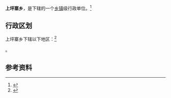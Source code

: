 {{中国乡级行政区|52/05/24/213/000}}

'''上坪寨乡'''，是{{PRC admin/fullname|52/05/24/213/000|3}}下辖的一个[[乡镇|乡镇]]级行政单位。<ref>{{PRC admin/ref sgc|{{PRC admin/parent|52/05/24/213/000}}}}</ref>

== 行政区划 ==

上坪寨乡下辖以下地区：<ref>{{PRC admin/ref sgc|52/05/24/213/000}}</ref>

{{PRC admin/children|52/05/24/213/000}}。

== 参考资料 ==

{{reflist}}

{{行政区划小作品}}
{{PRC admin/navcat|52/05/24/213/000}}